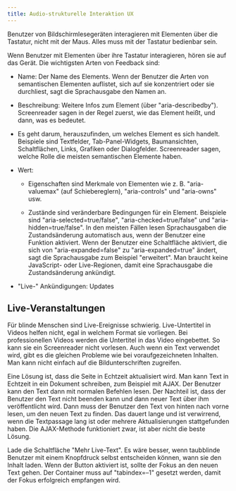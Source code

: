 ```yaml
---
title: Audio-strukturelle Interaktion UX
---
```


Benutzer von Bildschirmlesegeräten interagieren mit Elementen über die Tastatur, nicht mit der Maus. Alles muss mit der Tastatur
bedienbar sein.

Wenn Benutzer mit Elementen über ihre Tastatur interagieren, hören sie auf das Gerät. Die wichtigsten Arten von Feedback sind:

- Name: Der Name des Elements. Wenn der Benutzer die Arten von semantischen Elementen auflistet, sich auf sie konzentriert oder
  sie durchliest, sagt die Sprachausgabe den Namen an.

- Beschreibung: Weitere Infos zum Element (über "aria-describedby"). Screenreader sagen in der Regel zuerst, wie das Element heißt,
  und dann, was es bedeutet.

- Es geht darum, herauszufinden, um welches Element es sich handelt. Beispiele sind Textfelder, Tab-Panel-Widgets, Baumansichten,
  Schaltflächen, Links, Grafiken oder Dialogfelder. Screenreader sagen, welche Rolle die meisten semantischen Elemente haben.

- Wert:

  - Eigenschaften sind Merkmale von Elementen wie z. B. "aria-valuemax" (auf Schiebereglern), "aria-controls" und "aria-owns" usw.

  - Zustände sind veränderbare Bedingungen für ein Element. Beispiele sind "aria-selected=true/false", "aria-checked=true/false" und
    "aria-hidden=true/false". In den meisten Fällen lesen Sprachausgaben die Zustandsänderung automatisch aus, wenn der Benutzer eine
    Funktion aktiviert. Wenn der Benutzer eine Schaltfläche aktiviert, die sich von "aria-expanded=false" zu "aria-expanded=true"
    ändert, sagt die Sprachausgabe zum Beispiel "erweitert". Man braucht keine JavaScript- oder Live-Regionen, damit eine Sprachausgabe
    die Zustandsänderung ankündigt.

- "Live-" Ankündigungen: Updates

## Live-Veranstaltungen

Für blinde Menschen sind Live-Ereignisse schwierig. Live-Untertitel in Videos helfen nicht, egal in welchem Format sie vorliegen. Bei
professionellen Videos werden die Untertitel in das Video eingebettet. So kann sie ein Screenreader nicht vorlesen. Auch wenn ein
Text verwendet wird, gibt es die gleichen Probleme wie bei voraufgezeichneten Inhalten. Man kann nicht einfach auf die Bildunterschriften
zugreifen.

Eine Lösung ist, dass die Seite in Echtzeit aktualisiert wird. Man kann Text in Echtzeit in ein Dokument schreiben, zum Beispiel mit
AJAX. Der Benutzer kann den Text dann mit normalen Befehlen lesen. Der Nachteil ist, dass der Benutzer den Text nicht beenden kann und
dann neuer Text über ihm veröffentlicht wird. Dann muss der Benutzer den Text von hinten nach vorne lesen, um den neuen Text zu finden.
Das dauert lange und ist verwirrend, wenn die Textpassage lang ist oder mehrere Aktualisierungen stattgefunden haben. Die AJAX-Methode
funktioniert zwar, ist aber nicht die beste Lösung.

Lade die Schaltfläche "Mehr Live-Text". Es wäre besser, wenn taubblinde Benutzer mit einem Knopfdruck selbst entscheiden können, wann
sie den Inhalt laden. Wenn der Button aktiviert ist, sollte der Fokus an den neuen Text gehen. Der Container muss auf "tabindex=–1"
gesetzt werden, damit der Fokus erfolgreich empfangen wird.
